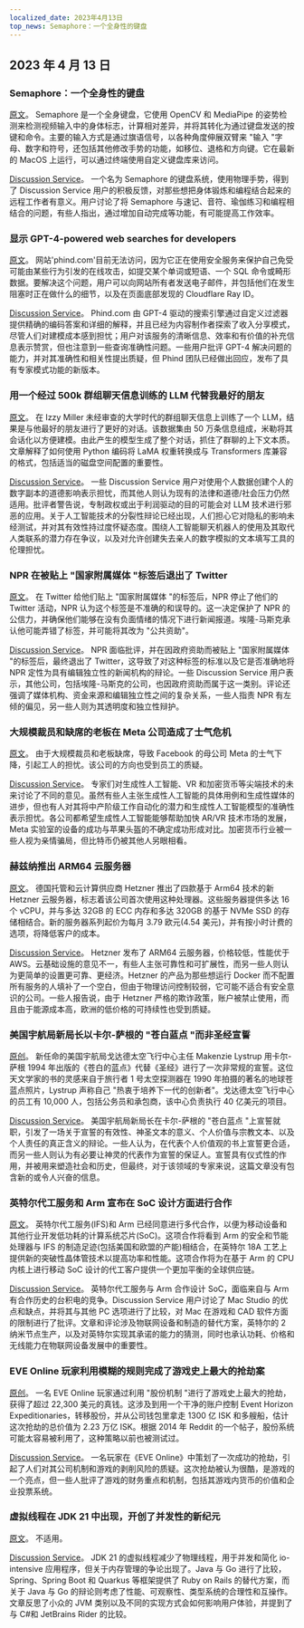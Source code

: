 ```yaml
---
localized_date: 2023年4月13日
top_news: Semaphore：一个全身性的键盘
---
```




## 2023 年 4 月 13 日

### Semaphore：一个全身性的键盘

[原文](https://github.com/everythingishacked/Semaphore)。
Semaphore 是一个全身键盘，它使用 OpenCV 和 MediaPipe 的姿势检测来检测视频输入中的身体标志，计算相对差异，并将其转化为通过键盘发送的按键和命令。主要的输入方式是通过旗语信号，以各种角度伸展双臂来 "输入 "字母、数字和符号，还包括其他修改手势的功能，如移位、退格和方向键。它在最新的 MacOS 上运行，可以通过终端使用自定义键盘库来访问。

[Discussion Service](http://news.ycombinator.com/item?id=35536550)。
一个名为 Semaphore 的键盘系统，使用物理手势，得到了 Discussion Service 用户的积极反馈，对那些想把身体锻炼和编程结合起来的远程工作者有意义。用户讨论了将 Semaphore 与速记、音符、瑜伽练习和编程相结合的问题，有些人指出，通过增加自动完成等功能，有可能提高工作效率。

### 显示 GPT-4-powered web searches for developers

[原文](https://www.phind.com)。
网站'phind.com'目前无法访问，因为它正在使用安全服务来保护自己免受可能由某些行为引发的在线攻击，如提交某个单词或短语、一个 SQL 命令或畸形数据。要解决这个问题，用户可以向网站所有者发送电子邮件，并包括他们在发生阻塞时正在做什么的细节，以及在页面底部发现的 Cloudflare Ray ID。

[Discussion Service](http://news.ycombinator.com/item?id=35543668)。
Phind.com 由 GPT-4 驱动的搜索引擎通过自定义过滤器提供精确的编码答案和详细的解释，并且已经为内容制作者探索了收入分享模式，尽管人们对建模成本感到担忧；用户对该服务的清晰信息、效率和有价值的补充信息表示赞赏，但也注意到一些查询准确性问题。一些用户批评 GPT-4 解决问题的能力，并对其准确性和相关性提出质疑，但 Phind 团队已经做出回应，发布了具有专家模式功能的新版本。

### 用一个经过 500k 群组聊天信息训练的 LLM 代替我最好的朋友

[原文](https://www.izzy.co/blogs/robo-boys.html)。
在 Izzy Miller 未经审查的大学时代的群组聊天信息上训练了一个 LLM，结果是与他最好的朋友进行了更好的对话。该数据集由 50 万条信息组成，米勒将其会话化以方便建模。由此产生的模型生成了整个对话，抓住了群聊的上下文本质。文章解释了如何使用 Python 编码将 LaMA 权重转换成与 Transformers 库兼容的格式，包括适当的磁盘空间配置的重要性。

[Discussion Service](http://news.ycombinator.com/item?id=35540154)。
一些 Discussion Service 用户对使用个人数据创建个人的数字副本的道德影响表示担忧，而其他人则认为现有的法律和道德/社会压力仍然适用。批评者警告说，专制政权或出于利润驱动的目的可能会对 LLM 技术进行邪恶的应用。关于人工智能技术的分裂性辩论已经出现，人们担心它对隐私的影响未经测试，并对其有效性持过度怀疑态度。围绕人工智能聊天机器人的使用及其取代人类联系的潜力存在争议，以及对允许创建失去亲人的数字模拟的文本填写工具的伦理担忧。

### NPR 在被贴上 "国家附属媒体 "标签后退出了 Twitter

[原文](https://www.wbur.org/npr/1169269161/npr-leaves-twitter-government-funded-media-label)。
在 Twitter 给他们贴上 "国家附属媒体 "的标签后，NPR 停止了他们的 Twitter 活动，NPR 认为这个标签是不准确的和误导的。这一决定保护了 NPR 的公信力，并确保他们能够在没有负面情绪的情况下进行新闻报道。埃隆-马斯克承认他可能弄错了标签，并可能将其改为 "公共资助"。

[Discussion Service](http://news.ycombinator.com/item?id=35539280)。
NPR 面临批评，并在因政府资助而被贴上 "国家附属媒体 "的标签后，最终退出了 Twitter，这导致了对这种标签的标准以及它是否准确地将 NPR 定性为具有编辑独立性的新闻机构的辩论。一些 Discussion Service 用户表示，其他公司，包括埃隆-马斯克的公司，也因政府资助而属于这一类别。评论还强调了媒体机构、资金来源和编辑独立性之间的复杂关系，一些人指责 NPR 有左倾的偏见，另一些人则为其透明度和独立性辩护。

### 大规模裁员和缺席的老板在 Meta 公司造成了士气危机

[原文](https://www.nytimes.com/2023/04/12/technology/meta-layoffs-employees-management.html)。
由于大规模裁员和老板缺席，导致 Facebook 的母公司 Meta 的士气下降，引起工人的担忧。该公司的方向也受到员工的质疑。

[Discussion Service](http://news.ycombinator.com/item?id=35537813)。
专家们对生成性人工智能、VR 和加密货币等尖端技术的未来讨论了不同的意见。虽然有些人主张生成性人工智能的具体用例和生成性媒体的进步，但也有人对其将中产阶级工作自动化的潜力和生成性人工智能模型的准确性表示担忧。各公司都希望生成性人工智能能够帮助加快 AR/VR 技术市场的发展，Meta 实验室的设备的成功与苹果头盔的不确定成功形成对比。加密货币行业被一些人视为亲情骗局，但比特币仍被其他人另眼相看。

### 赫兹纳推出 ARM64 云服务器

[原文](https://www.hetzner.com/press-release/arm64-cloud/)。
德国托管和云计算供应商 Hetzner 推出了四款基于 Arm64 技术的新 Hetzner 云服务器，标志着该公司首次使用这种处理器。这些服务器提供多达 16 个 vCPU，并与多达 32GB 的 ECC 内存和多达 320GB 的基于 NVMe SSD 的存储相结合。新的服务器系列起价为每月 3.79 欧元(4.54 美元)，并有按小时计费的选项，将降低客户的成本。

[Discussion Service](http://news.ycombinator.com/item?id=35540084)。
Hetzner 发布了 ARM64 云服务器，价格较低，性能优于 AWS。云基础设施的意见不一，有些人主张可靠性和可扩展性，而另一些人则认为更简单的设置更可靠、更经济。Hetzner 的产品为那些想运行 Docker 而不配置所有服务的人填补了一个空白，但由于物理访问控制较弱，它可能不适合有安全意识的公司。一些人报告说，由于 Hetzner 严格的欺诈政策，账户被禁止使用，而且由于能源成本高，欧洲的低价格的可持续性也受到质疑。

### 美国宇航局新局长以卡尔-萨根的 "苍白蓝点 "而非圣经宣誓

[原创](https://www.independent.co.uk/space/nasa-director-carl-sagan-oath-b2317698.html)。
新任命的美国宇航局戈达德太空飞行中心主任 Makenzie Lystrup 用卡尔-萨根 1994 年出版的《苍白的蓝点》代替《圣经》进行了一次非常规的宣誓。这位天文学家的书的灵感来自于旅行者 1 号太空探测器在 1990 年拍摄的著名的地球苍蓝点照片，Lystrup 声称自己 "热衷于培养下一代的创新者"。戈达德太空飞行中心的员工有 10,000 人，包括公务员和承包商，该中心负责执行 40 亿美元的项目。

[Discussion Service](http://news.ycombinator.com/item?id=35536612)。
美国宇航局新局长在卡尔-萨根的 "苍白蓝点 "上宣誓就职，引发了一场关于宣誓的有效性、神圣文本的意义、个人价值与宗教文本、以及个人责任的真正含义的辩论。一些人认为，在代表个人价值观的书上宣誓更合适，而另一些人则认为有必要让神灵的代表作为宣誓的保证人。宣誓具有仪式性的作用，并被用来塑造社会和历史，但最终，对于该领域的专家来说，这篇文章没有包含新的或令人兴奋的信息。

### 英特尔代工服务和 Arm 宣布在 SoC 设计方面进行合作

[原文](https://www.intel.com/content/www/us/en/newsroom/news/intel-foundry-arm-announce-multigeneration-collaboration-leading-edge-soc-design.html)。
英特尔代工服务(IFS)和 Arm 已经同意进行多代合作，以便为移动设备和其他行业开发低功耗的计算系统芯片(SoC)。这项合作将看到 Arm 的安全和节能处理器与 IFS 的制造足迹(包括美国和欧盟的产能)相结合，在英特尔 18A 工艺上提供新的突破性晶体管技术以提高功率和性能。这项合作将为在基于 Arm 的 CPU 内核上进行移动 SoC 设计的代工客户提供一个更加平衡的全球供应链。

[Discussion Service](http://news.ycombinator.com/item?id=35539057)。
英特尔代工服务与 Arm 合作设计 SoC，面临来自与 Arm 有合作历史的台积电的竞争。Discussion Service 用户讨论了 Mac Studio 的优点和缺点，并将其与其他 PC 选项进行了比较，对 Mac 在游戏和 CAD 软件方面的限制进行了批评。文章和评论涉及物联网设备和制造的替代方案，英特尔的 2 纳米节点生产，以及对英特尔实现其承诺的能力的猜测，同时也承认功耗、价格和无线能力在物联网设备发展中的重要性。

### EVE Online 玩家利用模糊的规则完成了游戏史上最大的抢劫案

[原创](https://www.pcgamer.com/eve-online-player-uses-obscure-rule-to-pull-off-the-biggest-heist-in-the-games-history/)。
一名 EVE Online 玩家通过利用 "股份机制 "进行了游戏史上最大的抢劫，获得了超过 22,300 美元的真钱。这涉及到用一个干净的账户控制 Event Horizon Expeditionaries，转移股份，并从公司钱包里拿走 1300 亿 ISK 和多艘船，估计这次抢劫的总价值为 2.23 万亿 ISK。根据 2014 年 Reddit 的一个帖子，股份系统可能太容易被利用了，这种策略以前也被测试过。

[Discussion Service](http://news.ycombinator.com/item?id=35533711)。
一名玩家在《EVE Online》中策划了一次成功的抢劫，引起了人们对其公司机制和游戏的剥削风险的质疑。这次抢劫被认为很酷，是游戏的一个亮点，但一些人批评了游戏的财务重点和机制，包括其游戏内货币的价值和企业投票系统。

### 虚拟线程在 JDK 21 中出现，开创了并发性的新纪元

[原文](https://www.infoq.com/news/2023/04/virtual-threads-arrives-jdk21/)。
不适用。

[Discussion Service](http://news.ycombinator.com/item?id=35535906)。
JDK 21 的虚拟线程减少了物理线程，用于并发和简化 io-intensive 应用程序，但关于内存管理的争论出现了。Java 与 Go 进行了比较，Spring、Spring Boot 和 Quarkus 等框架提供了 Ruby on Rails 的替代方案，而关于 Java 与 Go 的辩论则考虑了性能、可观察性、类型系统的合理性和互操作。文章反思了小众的 JVM 类别以及不同的实现方式会如何影响用户体验，并提到了与 C#和 JetBrains Rider 的比较。


